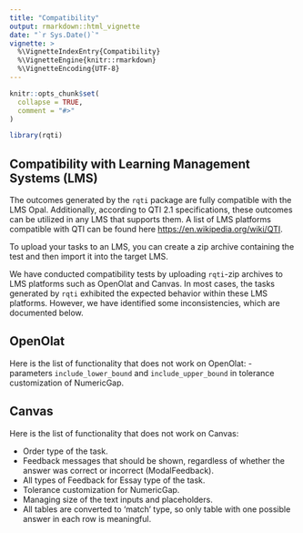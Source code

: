 ```yaml
---
title: "Compatibility"
output: rmarkdown::html_vignette
date: "`r Sys.Date()`"
vignette: >
  %\VignetteIndexEntry{Compatibility}
  %\VignetteEngine{knitr::rmarkdown}
  %\VignetteEncoding{UTF-8}
---
```


```r
knitr::opts_chunk$set(
  collapse = TRUE,
  comment = "#>"
)
```

```r
library(rqti)
```

## Compatibility with Learning Management Systems (LMS)

The outcomes generated by the `rqti` package are fully compatible with the LMS Opal. Additionally, according to QTI 2.1 specifications, these outcomes can be utilized in any LMS that supports them. A list of LMS platforms compatible with QTI can be found here <https://en.wikipedia.org/wiki/QTI>.

To upload your tasks to an LMS, you can create a zip archive containing the test and then import it into the target LMS.

We have conducted compatibility tests by uploading `rqti`-zip archives to LMS platforms such as OpenOlat and Canvas. In most cases, the tasks generated by `rqti` exhibited the expected behavior within these LMS platforms. However, we have identified some inconsistencies, which are documented below.

## OpenOlat

Here is the list of functionality that does not work on OpenOlat:
- parameters `include_lower_bound` and `include_upper_bound` in tolerance customization of NumericGap.


## Canvas

Here is the list of functionality that does not work on Canvas:

- Order type of the task.
- Feedback messages that should be shown, regardless of whether the answer was correct or incorrect (ModalFeedback).
- All types of Feedback for Essay type of the task.
- Tolerance customization for NumericGap.
- Managing size of the text inputs and placeholders.
- All tables are converted to 'match' type, so only table with one possible answer in each row is meaningful.



